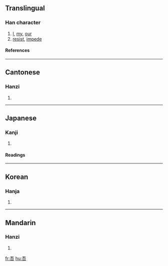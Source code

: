 ==Translingual==
===Han character===
{{Han char|rn=30|rad=口|as=04|sn=7|four=1060<sub>1</sub>|canj=一一口 (MMR)|ids=⿱[[五]][[口]]}}
# [[I]], [[my]], [[our]]
# [[resist]], [[impede]]
====References====
{{Han ref|kx=0180.030|dkj=03379|dj=0398.020|hdz=10585.130|uh=543E|ud=21566|bh=A75E|bd=42846}}
----

==Cantonese==
===Hanzi===
{{yue-hanzi|jyut=|y=ng4}}
# {{defn|Cantonese}}
----
==Japanese==
===Kanji===
{{ja-kanji|grade=|rs=口04}}
# {{defn|Japanese}} 
====Readings====
{{ja-readings|on=[[ご]] (go)|kun=[[われ]] (ware)}}
----
==Korean==
===Hanja===
{{ko-hanja|hangeul=오|rv=o|mr=o}}
# {{defn|Korean}}
----
==Mandarin==
===Hanzi===
{{cmn-hanzi|pin=[[wú]] (wu2), [[ya]] (ya5)|wg=wu<sup>2</sup>, ya<sup>5</sup>}}
# {{defn|Mandarin}}

[[fr:吾]]
[[hu:吾]]
